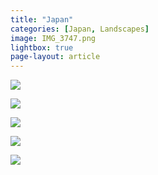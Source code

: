 ```yaml
---
title: "Japan"
categories: [Japan, Landscapes]
image: IMG_3747.png
lightbox: true
page-layout: article
---
```



![](images/IMG_3747.jpg){group="JP"}

![](images/IMG_3793_01.jpg){group="JP"}

![](images/IMG_3751.jpg){group="JP"}

![](images/IMG_3689.jpg){group="JP"}

![](images/IMG_3746.jpg){group="JP"}

```{=html}
<style>
p {text-indent: 0px}
</style>
```

